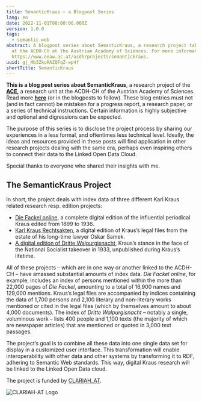 ```yaml
---
title: SemanticKraus – a Blogpost Series
lang: en
date: 2022-11-01T00:00:00.000Z
version: 1.0.0
tags:
  - semantic-web
abstract: A blogpost series about SemanticKraus, a research project taking place
  at the ACDH-CH at the Austrian Academy of Sciences. For more information, see
  https://www.oeaw.ac.at/acdh/projects/semantickraus.
uuid: gj_Mb3ZkuRAZQFqZ-wp4f
shortTitle: SemanticKraus
---
```

**This is a blog post series about SemanticKraus**, a research project of the **[ACE](https://www.oeaw.ac.at/acdh/ace/austrian-corpora-and-editions),** a research unit at the ACDH-CH of the Austrian Academy of Sciences. Read more **[here](https://www.oeaw.ac.at/acdh/projects/semantickraus)** (or in the blogposts to follow). These blog entries must not (and in fact cannot) be mistaken for a progress report, a research paper, or a series of technical instructions. Certain information is highly subjective and optional and digressions can be expected.

The purpose of this series is to disclose the project process by sharing our experiences in a less formal, and oftentimes less technical level. Ideally, the ideas and resources provided in these posts will find application in other research projects dealing with the same era, perhaps even inspiring others to connect their data to the Linked Open Data Cloud.

Special thanks to everyone who shared their insights with me.

## The SemanticKraus Project

In short, the project deals with index data of three different Karl Kraus related research resp. edition projects:

- [Die Fackel online](https://fackel.oeaw.ac.at), a complete digital edition of the influential periodical Kraus edited from 1899 to 1936.
- [Karl Kraus Rechtsakten](https://www.kraus.wienbibliothek.at), a digital edition of Kraus’s legal files from the estate of his long-time lawyer Oskar Samek. 
- [A digital edition of Dritte Walpurgisnacht](http://kraus1933.ace.oeaw.ac.at), Kraus’s stance in the face of the National Socialist takeover in 1933, unpublished during Kraus’s lifetime. 

All of these projects – which are in one way or another linked to the ACDH-CH – have amassed substantial amounts of index data. _Die Fackel online_, for example, includes an index of persons mentioned within the more than 22,000 pages of _Die Fackel_, amounting to a total of 16,900 names and 129,000 mentions. Kraus’s legal files are accompanied by indices containing the data of 1,700 persons and 2,100 literary and non-literary works mentioned or cited in the legal files (which by themselves amount to about 4,000 documents). The index of _Dritte Walpurgisnacht_ – notably a single, voluminous work – lists 400 people and 1,100 texts (the majority of which are newspaper articles) that are mentioned or quoted in 3,000 text passages. 

The project’s goal is to combine all these data into one single data set for display in a customized user interface. This transformation will enable interoperability with other data and other systems by transforming it to RDF, adhering to Semantic Web standards. This way, digital Kraus research will be linked to the Linked Open Data cloud.

The project is funded by [CLARIAH_AT](https://digital-humanities.at/de/dha/clariah-at).

![](images/clariah_at.png "CLARIAH-AT Logo")
